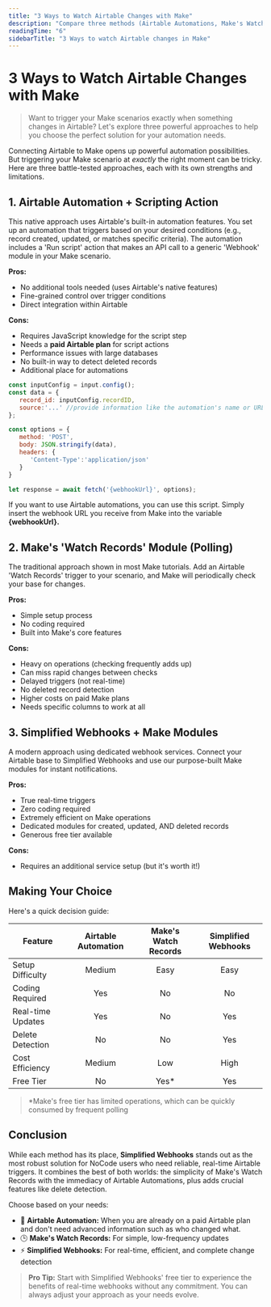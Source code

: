 ```yaml
---
title: "3 Ways to Watch Airtable Changes with Make"
description: "Compare three methods (Airtable Automations, Make's Watch Records, Simplified Webhooks) to trigger Make scenarios when your Airtable data changes."
readingTime: "6"
sidebarTitle: "3 Ways to watch Airtable changes in Make"
---
```


# 3 Ways to Watch Airtable Changes with Make

> Want to trigger your Make scenarios exactly when something changes in Airtable? Let's explore three powerful approaches to help you choose the perfect solution for your automation needs.

Connecting Airtable to Make opens up powerful automation possibilities. But triggering your Make scenario at _exactly_ the right moment can be tricky. Here are three battle-tested approaches, each with its own strengths and limitations.

## 1. Airtable Automation \+ Scripting Action

This native approach uses Airtable's built-in automation features. You set up an automation that triggers based on your desired conditions (e.g., record created, updated, or matches specific criteria). The automation includes a 'Run script' action that makes an API call to a generic 'Webhook' module in your Make scenario.

**Pros:**

- No additional tools needed (uses Airtable's native features)
- Fine-grained control over trigger conditions
- Direct integration within Airtable

**Cons:**

- Requires JavaScript knowledge for the script step
- Needs a **paid Airtable plan** for script actions
- Performance issues with large databases
- No built-in way to detect deleted records
- Additional place for automations

```javascript
const inputConfig = input.config();
const data = {
   record_id: inputConfig.recordID,
   source:'...' //provide information like the automation's name or URL
};

const options = {
   method: 'POST',
   body: JSON.stringify(data),
   headers: {
      'Content-Type':'application/json'
   }
}

let response = await fetch('{webhookUrl}', options);
```

If you want to use Airtable automations, you can use this script. Simply insert the webhook URL you receive from Make into the variable **{webhookUrl}.**

## 2. Make's 'Watch Records' Module (Polling)

The traditional approach shown in most Make tutorials. Add an Airtable 'Watch Records' trigger to your scenario, and Make will periodically check your base for changes.

**Pros:**

- Simple setup process
- No coding required
- Built into Make's core features

**Cons:**

- Heavy on operations (checking frequently adds up)
- Can miss rapid changes between checks
- Delayed triggers (not real-time)
- No deleted record detection
- Higher costs on paid Make plans
- Needs specific columns to work at all

## 3. Simplified Webhooks \+ Make Modules

A modern approach using dedicated webhook services. Connect your Airtable base to Simplified Webhooks and use our purpose-built Make modules for instant notifications.

**Pros:**

- True real-time triggers
- Zero coding required
- Extremely efficient on Make operations
- Dedicated modules for created, updated, AND deleted records
- Generous free tier available

**Cons:**

- Requires an additional service setup (but it's worth it\!)

## Making Your Choice

Here's a quick decision guide:

| Feature           | Airtable Automation | Make's Watch Records | Simplified Webhooks |
| ----------------- | :-----------------: | :------------------: | :-----------------: |
| Setup Difficulty  | Medium              | Easy                 | Easy                |
| Coding Required   | Yes                 | No                   | No                  |
| Real-time Updates | Yes                 | No                   | Yes                 |
| Delete Detection  | No                  | No                   | Yes                 |
| Cost Efficiency   | Medium              | Low                  | High                |
| Free Tier         | No                  | Yes\*                | Yes                 |

> \*Make's free tier has limited operations, which can be quickly consumed by frequent polling

## Conclusion

While each method has its place, **Simplified Webhooks** stands out as the most robust solution for NoCode users who need reliable, real-time Airtable triggers. It combines the best of both worlds: the simplicity of Make's Watch Records with the immediacy of Airtable Automations, plus adds crucial features like delete detection.

Choose based on your needs:

- 🔧 **Airtable Automation:** When you are already on a paid Airtable plan and don't need advanced information such as who changed what.
- 🕒 **Make's Watch Records:** For simple, low-frequency updates
- ⚡ **Simplified Webhooks:** For real-time, efficient, and complete change detection

> **Pro Tip:** Start with Simplified Webhooks' free tier to experience the benefits of real-time webhooks without any commitment. You can always adjust your approach as your needs evolve.
